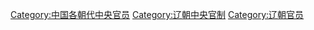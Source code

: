 [[Category:中国各朝代中央官员|Category:中国各朝代中央官员]]
[[Category:辽朝中央官制|Category:辽朝中央官制]]
[[Category:辽朝官员|Category:辽朝官员]]